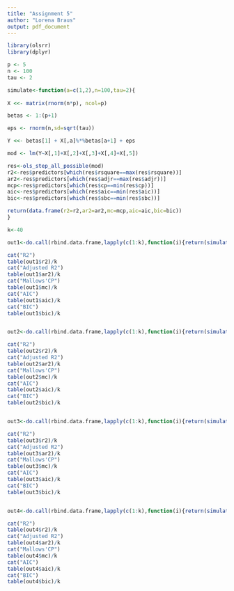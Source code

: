 ---
title: "Assignment 5"
author: "Lorena Braus"
output: pdf_document
---


\subsection{new:}
```{r warning=FALSE, message=FALSE}
library(olsrr)
library(dplyr)

p <- 5
n <- 100
tau <- 2

simulate<-function(a=c(1,2),n=100,tau=2){
  
X <<- matrix(rnorm(n*p), ncol=p)

betas <- 1:(p+1)

eps <- rnorm(n,sd=sqrt(tau))

Y <<- betas[1] + X[,a]%*%betas[a+1] + eps

mod <- lm(Y~X[,1]+X[,2]+X[,3]+X[,4]+X[,5])

res<-ols_step_all_possible(mod)
r2<-res$predictors[which(res$rsquare==max(res$rsquare))]
ar2<-res$predictors[which(res$adjr==max(res$adjr))]
mcp<-res$predictors[which(res$cp==min(res$cp))]
aic<-res$predictors[which(res$aic==min(res$aic))]
bic<-res$predictors[which(res$sbc==min(res$sbc))]

return(data.frame(r2=r2,ar2=ar2,mc=mcp,aic=aic,bic=bic))
}

k<-40

out1<-do.call(rbind.data.frame,lapply(c(1:k),function(i){return(simulate(a=c(1,2),n=100,tau=2))}))

cat("R2")
table(out1$r2)/k
cat("Adjusted R2")
table(out1$ar2)/k
cat("Mallows'CP")
table(out1$mc)/k
cat("AIC")
table(out1$aic)/k
cat("BIC")
table(out1$bic)/k


out2<-do.call(rbind.data.frame,lapply(c(1:k),function(i){return(simulate(a=c(1,2,4,5),n=100,tau=2))}))

cat("R2")
table(out2$r2)/k
cat("Adjusted R2")
table(out2$ar2)/k
cat("Mallows'CP")
table(out2$mc)/k
cat("AIC")
table(out2$aic)/k
cat("BIC")
table(out2$bic)/k


out3<-do.call(rbind.data.frame,lapply(c(1:k),function(i){return(simulate(a=c(1,4),n=100,tau=2))}))

cat("R2")
table(out3$r2)/k
cat("Adjusted R2")
table(out3$ar2)/k
cat("Mallows'CP")
table(out3$mc)/k
cat("AIC")
table(out3$aic)/k
cat("BIC")
table(out3$bic)/k


out4<-do.call(rbind.data.frame,lapply(c(1:k),function(i){return(simulate(a=c(1,2,3,4,5),n=100,tau=2))}))

cat("R2")
table(out4$r2)/k
cat("Adjusted R2")
table(out4$ar2)/k
cat("Mallows'CP")
table(out4$mc)/k
cat("AIC")
table(out4$aic)/k
cat("BIC")
table(out4$bic)/k

```



